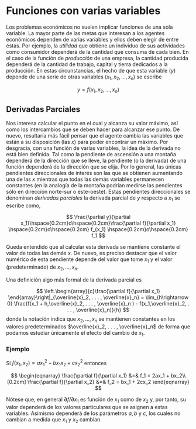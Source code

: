 # Funciones con varias variables 

Los problemas económicos no suelen implicar funciones de una sola variable. La mayor parte de
las metas que interesan a los agentes económicos dependen de varias variables y ellos deben elegir de entre éstas. Por ejemplo, la *utilidad* que obtiene un individuo de sus actividades como consumidor dependerá de la cantidad que consuma de cada bien. En el caso de la función de *producción* de una empresa, la cantidad producida dependerá de la cantidad de trabajo, capital y tierra dedicados a la producción. En estas circunstancias, el hecho de que esta variable $(y)$ depende de una serie de otras variables $(x_1,x_2, . . . , x_n)$ se escribe

$$
y = f(x_1,x_2, . . . , x_n)
$$

## Derivadas Parciales 

Nos interesa calcular el punto en el cual $y$ alcanza su valor máximo, así como los intercambios
que se deben hacer para alcanzar ese punto. De nuevo, resultaría más fácil pensar que el agente
cambia las variables que están a su disposición (las $x$) para poder encontrar un máximo. Por desgracia, con una función de varias variables, la idea de la derivada no está bien definida. Tal como la pendiente de ascensión a una montaña dependerá de la dirección que se lleve, la pendiente (o la derivada) de una función dependerá de la dirección que se elija. Por lo general, las únicas pendientes direccionales de interés son las que se obtienen aumentando una de las $x$ mientras que todas las demás variables permanecen constantes (en la analogía de la montaña podrían medirse las pendientes sólo en dirección norte-sur o este-oeste). Estas pendientes direccionales se denominan *derivadas parciales* la derivada parcial de *y* respecto a $x_1$ se escribe como,

$$
\frac{\partial y}{\partial x_1}\hspace{0.2cm}o\hspace{0.2cm}\frac{\partial f}{\partial x_1} \hspace{0.2cm}o\hspace{0.2cm} f_{x_1} \hspace{0.2cm}o\hspace{0.2cm} f_1
$$

Queda entendido que al calcular esta derivada se mantiene constante el valor de todas las demás
$x$. De nuevo, es preciso destacar que el valor numérico de esta pendiente depende del valor que
tome $x_1$ y el valor (predeterminado) de $x_2, . . . , x_n$.

Una definición algo más formal de la derivada parcial es

$$
\left.\begin{array}{c}\frac{\partial f}{\partial x_1} \end{array}\right|_{\overline{x}_2, . . . , \overline{x}_n} = \lim_{h\rightarrow 0} \frac{f(x_1 + h,\overline{x}_2, . . . , \overline{x}_n ) - f(x_1,\overline{x}_2, . . . , \overline{x}_n)}{h}
$$
donde la notación indica que $x_2, . . . , x_n$ se mantienen constantes en los valores predeterminados $\overline{x}_2, . . . , \overline{x}_n$ de forma que podamos estudiar únicamente el efecto del cambio de $x_1$.

### Ejemplo 

Si $f(x_1,x_2) = ax_1^2 + bx_1x_2 + cx_2^2$ entonces

$$
\begin{eqnarray}
\frac{\partial f}{\partial x_1} &=& f_1 = 2ax_1 + bx_2\\[0.2cm]
\frac{\partial f}{\partial x_2} &=& f_2 = bx_1 + 2cx_2
\end{eqnarray}
$$

Nótese que, en general $\partial f/\partial x_1$ es función de $x_1$ como de $x_2$ y, por tanto, su valor dependerá de los valores particulares que se asignen a estas variables. Asimismo dependerá de los parámetros $a,b$ y $c$, los cuales no cambian a medida que $x_1$ y $x_2$ cambian.
